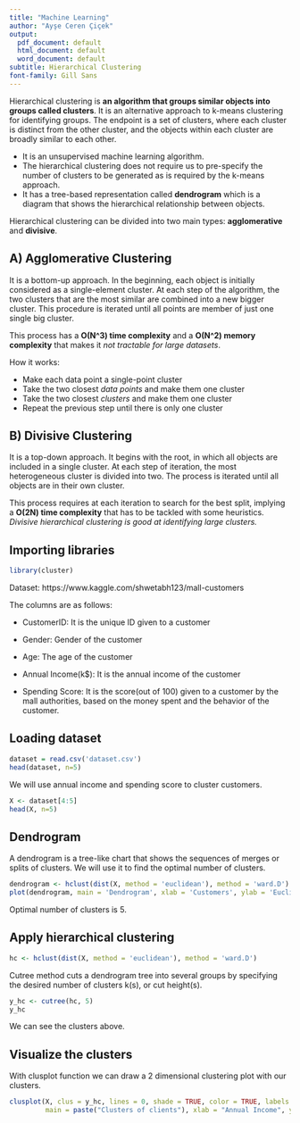 ```yaml
---
title: "Machine Learning"
author: "Ayşe Ceren Çiçek"
output: 
  pdf_document: default
  html_document: default
  word_document: default
subtitle: Hierarchical Clustering
font-family: Gill Sans
---
```


Hierarchical clustering is **an algorithm that groups similar objects into groups called clusters**. It is an alternative approach to k-means clustering for identifying groups. The endpoint is a set of clusters, where each cluster is distinct from the other cluster, and the objects within each cluster are broadly similar to each other. 

- It is an unsupervised machine learning algorithm. 
- The hierarchical clustering does not require us to pre-specify the number of clusters to be generated as is required by the k-means approach. 
- It has a tree-based representation called **dendrogram** which is a diagram that shows the hierarchical relationship between objects.


Hierarchical clustering can be divided into two main types: **agglomerative** and **divisive**. 

## A) Agglomerative Clustering

It is a bottom-up approach. In the beginning, each object is initially considered as a single-element cluster. At each step of the algorithm, the two clusters that are the most similar are combined into a new bigger cluster. This procedure is iterated until all points are member of just one single big cluster. 

This process has a **O(N^3) time complexity** and a **O(N^2) memory complexity** that makes it *not tractable for large datasets*.



How it works:

- Make each data point a single-point cluster
- Take the two closest *data points* and make them one cluster
- Take the two closest *clusters* and make them one cluster
- Repeat the previous step until there is only one cluster


## B) Divisive Clustering

It is a top-down approach. It begins with the root, in which all objects are included in a single cluster. At each step of iteration, the most heterogeneous cluster is divided into two. The process is iterated until all objects are in their own cluster.

This process requires at each iteration to search for the best split, implying a **O(2N) time complexity** that has to be tackled with some heuristics. *Divisive hierarchical clustering is good at identifying large clusters.*

\newpage

## Importing libraries

```r
library(cluster)
```

Dataset: https://www.kaggle.com/shwetabh123/mall-customers

The columns are as follows:

- CustomerID: It is the unique ID given to a customer

- Gender: Gender of the customer

- Age: The age of the customer

- Annual Income(k$): It is the annual income of the customer

- Spending Score: It is the score(out of 100) given to a customer by the mall authorities, based on the money spent and the behavior of the customer.

## Loading dataset

```r
dataset = read.csv('dataset.csv')
head(dataset, n=5)
```

We will use annual income and spending score to cluster customers.

```r
X <- dataset[4:5]
head(X, n=5)
```

## Dendrogram

A dendrogram is a tree-like chart that shows the sequences of merges or splits of clusters. We will use it to find the optimal number of clusters.

```r
dendrogram <- hclust(dist(X, method = 'euclidean'), method = 'ward.D')
plot(dendrogram, main = 'Dendrogram', xlab = 'Customers', ylab = 'Euclidean distances')
```
Optimal number of clusters is 5.

## Apply hierarchical clustering

```r
hc <- hclust(dist(X, method = 'euclidean'), method = 'ward.D')
```

Cutree method cuts a dendrogram tree into several groups by specifying the desired number of clusters k(s), or cut height(s).

```r
y_hc <- cutree(hc, 5)
y_hc
```
We can see the clusters above.


## Visualize the clusters

With clusplot function we can draw a 2 dimensional clustering plot with our clusters.

```r
clusplot(X, clus = y_hc, lines = 0, shade = TRUE, color = TRUE, labels = 2, plotchar = FALSE, span = TRUE, 
         main = paste("Clusters of clients"), xlab = "Annual Income", ylab = "Spending Score")
```